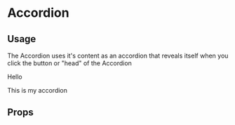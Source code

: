 
<Meta title="Design System|Components" component={Accordion} />

# Accordion

## Usage

The Accordion uses it's content as an accordion that reveals itself when you click the button or "head" of the Accordion

<Preview>
  <Story name="Accordion">
    <Accordion title="click me">
      <p>Hello</p>
      <p>This is my accordion</p>
    </Accordion>
  </Story>
</Preview>

## Props

<Props of={Accordion} />

